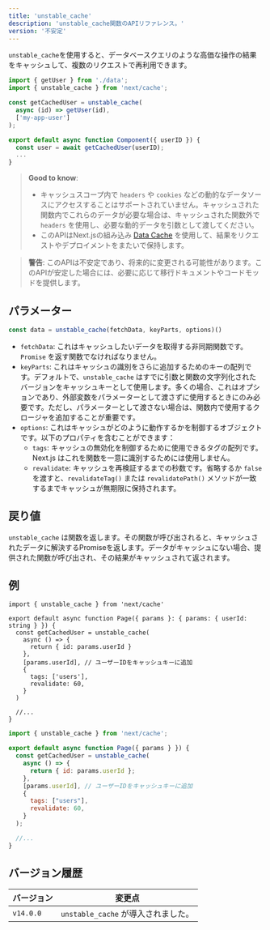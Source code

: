 ```yaml
---
title: 'unstable_cache'
description: 'unstable_cache関数のAPIリファレンス。'
version: '不安定'
---
```


`unstable_cache`を使用すると、データベースクエリのような高価な操作の結果をキャッシュして、複数のリクエストで再利用できます。

```jsx
import { getUser } from './data';
import { unstable_cache } from 'next/cache';

const getCachedUser = unstable_cache(
  async (id) => getUser(id),
  ['my-app-user']
);

export default async function Component({ userID }) {
  const user = await getCachedUser(userID);
  ...
}
```

> **Good to know**:
>
> - キャッシュスコープ内で `headers` や `cookies` などの動的なデータソースにアクセスすることはサポートされていません。キャッシュされた関数内でこれらのデータが必要な場合は、キャッシュされた関数外で `headers` を使用し、必要な動的データを引数として渡してください。
> - このAPIはNext.jsの組み込み [Data Cache](/docs/app/building-your-application/caching#data-cache) を使用して、結果をリクエストやデプロイメントをまたいで保持します。

> **警告**: このAPIは不安定であり、将来的に変更される可能性があります。このAPIが安定した場合には、必要に応じて移行ドキュメントやコードモッドを提供します。

## パラメーター

```jsx
const data = unstable_cache(fetchData, keyParts, options)()
```

- `fetchData`: これはキャッシュしたいデータを取得する非同期関数です。`Promise` を返す関数でなければなりません。
- `keyParts`: これはキャッシュの識別をさらに追加するためのキーの配列です。デフォルトで、`unstable_cache` はすでに引数と関数の文字列化されたバージョンをキャッシュキーとして使用します。多くの場合、これはオプションであり、外部変数をパラメーターとして渡さずに使用するときにのみ必要です。ただし、パラメーターとして渡さない場合は、関数内で使用するクロージャを追加することが重要です。
- `options`: これはキャッシュがどのように動作するかを制御するオブジェクトです。以下のプロパティを含むことができます：
  - `tags`: キャッシュの無効化を制御するために使用できるタグの配列です。Next.js はこれを関数を一意に識別するためには使用しません。
  - `revalidate`: キャッシュを再検証するまでの秒数です。省略するか `false` を渡すと、`revalidateTag()` または `revalidatePath()` メソッドが一致するまでキャッシュが無期限に保持されます。

## 戻り値

`unstable_cache` は関数を返します。その関数が呼び出されると、キャッシュされたデータに解決するPromiseを返します。データがキャッシュにない場合、提供された関数が呼び出され、その結果がキャッシュされて返されます。

## 例

```tsx filename="app/page.tsx" switcher
import { unstable_cache } from 'next/cache'

export default async function Page({ params }: { params: { userId: string } }) {
  const getCachedUser = unstable_cache(
    async () => {
      return { id: params.userId }
    },
    [params.userId], // ユーザーIDをキャッシュキーに追加
    {
      tags: ['users'],
      revalidate: 60,
    }
  )

  //...
}
```

```jsx filename="app/page.jsx" switcher
import { unstable_cache } from 'next/cache';

export default async function Page({ params } }) {
  const getCachedUser = unstable_cache(
    async () => {
      return { id: params.userId };
    },
    [params.userId], // ユーザーIDをキャッシュキーに追加
    {
      tags: ["users"],
      revalidate: 60,
    }
  );

  //...
}
```

## バージョン履歴

| バージョン   | 変更点                         |
| --------- | ---------------------------- |
| `v14.0.0` | `unstable_cache` が導入されました。 |
